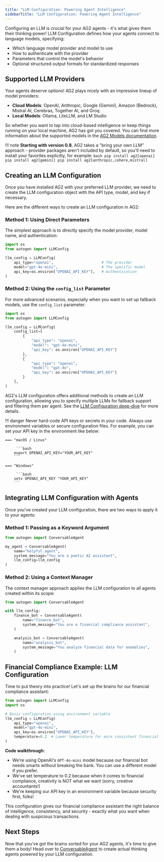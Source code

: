 ```yaml
---
title: "LLM Configuration: Powering Agent Intelligence"
sidebarTitle: "LLM Configuration: Powering Agent Intelligence"
---
```


Configuring an LLM is crucial for your AG2 agents - it's what gives them their thinking power! LLM Configuration defines how your agents connect to language models, specifying:

- Which language model provider and model to use
- How to authenticate with the provider
- Parameters that control the model's behavior
- Optional structured output formats for standardized responses

## Supported LLM Providers

Your agents deserve options! AG2 plays nicely with an impressive lineup of model providers:

- **Cloud Models**: OpenAI, Anthropic, Google (Gemini), Amazon (Bedrock), Mistral AI, Cerebras, Together AI, and Groq
- **Local Models**: Ollama, LiteLLM, and LM Studio

So whether you want to tap into cloud-based intelligence or keep things running on your local machine, AG2 has got you covered. You can find more information about the supported models in the [AG2 Models documentation](/docs/user-guide/models/amazon-bedrock).

!!! note
    **Starting with version 0.8**, AG2 takes a "bring your own LLM" approach - provider packages aren't included by default, so you'll need to install your favorites explicitly, for example:
    ```bash
    pip install ag2[openai]
    pip install ag2[gemini]
    pip install ag2[anthropic,cohere,mistral]
    ```

## Creating an LLM Configuration

Once you have installed AG2 with your preferred LLM provider, we need to create the LLM configuration object with the API type, model, and key if necessary.

Here are the different ways to create an LLM configuration in AG2:

### Method 1: Using Direct Parameters

The simplest approach is to directly specify the model provider, model name, and authentication:

```python hl_lines="4-8"
import os
from autogen import LLMConfig

llm_config = LLMConfig(
    api_type="openai",                      # The provider
    model="gpt-4o-mini",                    # The specific model
    api_key=os.environ["OPENAI_API_KEY"],   # Authentication
)
```

### Method 2: Using the `config_list` Parameter

For more advanced scenarios, especially when you want to set up fallback models, use the `config_list` parameter.

```python hl_lines="4-17"
import os
from autogen import LLMConfig

llm_config = LLMConfig(
    config_list=[
        {
            "api_type": "openai",
            "model": "gpt-4o-mini",
            "api_key": os.environ["OPENAI_API_KEY"]
        },
        {
            "api_type": "openai",
            "model": "gpt-4o",
            "api_key": os.environ["OPENAI_API_KEY"]
        }
    ],
)
```

AG2's LLM configuration offers additional methods to create an LLM configuration, allowing you to specify multiple LLMs for fallback support and filtering them per agent. See the [LLM Configuration deep-dive](/docs/user-guide/advanced-concepts/llm-configuration-deep-dive) for more details.



!!! danger
    Never hard-code API keys or secrets in your code. Always use environment variables or secure configuration files. For example, you can set your API key in the environment like below:

    === "macOS / Linux"

         ```bash
        export OPENAI_API_KEY="YOUR_API_KEY"
        ```

    === "Windows"

         ```bash
        setx OPENAI_API_KEY "YOUR_API_KEY"
        ```

## Integrating LLM Configuration with Agents

Once you've created your LLM configuration, there are two ways to apply it to your agents:

### Method 1: Passing as a Keyword Argument

```python hl_lines="6"
from autogen import ConversableAgent

my_agent = ConversableAgent(
    name="helpful_agent",
    system_message="You are a poetic AI assistant",
    llm_config=llm_config
)
```

### Method 2: Using a Context Manager

The context manager approach applies the LLM configuration to all agents created within its scope:

```python hl_lines="3-12"
from autogen import ConversableAgent

with llm_config:
    finance_bot = ConversableAgent(
        name="finance_bot",
        system_message="You are a financial compliance assistant",
    )

    analysis_bot = ConversableAgent(
        name="analysis_bot",
        system_message="You analyze financial data for anomalies",
    )
```

## Financial Compliance Example: LLM Configuration

Time to put theory into practice! Let's set up the brains for our financial compliance assistant:

```python
from autogen import LLMConfig
import os

# Basic configuration using environment variable
llm_config = LLMConfig(
    api_type="openai",
    model="gpt-4o-mini",
    api_key=os.environ["OPENAI_API_KEY"],
    temperature=0.2  # Lower temperature for more consistent financial analysis
)
```

**Code walkthrough**:

- We're using OpenAI's `GPT-4o-mini` model because our financial bot needs smarts without breaking the bank. You can use a different model if you prefer.
- We've set temperature to 0.2 because when it comes to financial compliance, creativity is NOT what we want (sorry, creative accountants!)
- We're keeping our API key in an environment variable because security first, folks!

This configuration gives our financial compliance assistant the right balance of intelligence, consistency, and security - exactly what you want when dealing with suspicious transactions.

## Next Steps

Now that you've got the brains sorted for your AG2 agents, it's time to give them a body! Head over to [ConversableAgent](/docs/user-guide/basic-concepts/conversable-agent) to create actual thinking agents powered by your LLM configuration.
